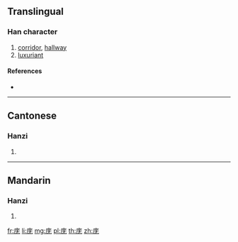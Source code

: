 {{also|廡}}
==Translingual==

===Han character===
{{Han char|rn=53|rad=广|as=04|sn=7|four=|canj=IMKU|ids=⿸广无}}

# [[corridor]], [[hallway]]
# [[luxuriant]]

====References====
* {{Han ref|kx=0344.051|hdz=20873.190|uh=5E91|ud=24209}}

----

==Cantonese==

===Hanzi===
{{yue-hanzi|jyut=[[mou4]], [[mou5]]|y=mou4, mou5|tra=廡}}

# {{defn|lang=yue|sort=广04}}

----

==Mandarin==

===Hanzi===
{{cmn-hanzi|tra=廡|pin=[[wǔ]] ([[wu3]])|wg=wu<sup>3</sup>}}

# {{defn|lang=cmn|sort=广04}}

[[fr:庑]]
[[li:庑]]
[[mg:庑]]
[[pl:庑]]
[[th:庑]]
[[zh:庑]]
